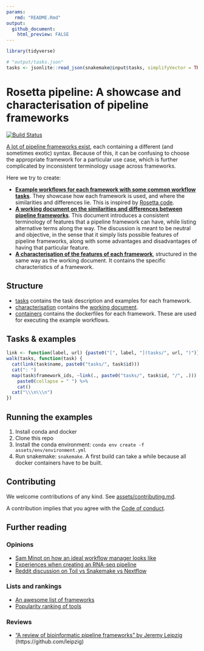 ```yaml
---
params:
   rmd: "README.Rmd"
output:
  github_document:
    html_preview: FALSE
---
```

<!-- Do not edit this by hand, this is automatically generated based on `r snakemake@input$rmd` -->

```r
library(tidyverse)

# "output/tasks.json"
tasks <- jsonlite::read_json(snakemake@input$tasks, simplifyVector = TRUE, simplifyMatrix = FALSE, simplifyDataFrame = FALSE)
```

# Rosetta pipeline: A showcase and characterisation of pipeline frameworks

[![Build Status](https://travis-ci.com/komparo/rosetta-pipeline.svg?branch=master)](https://travis-ci.com/komparo/rosetta-pipeline)

[A lot of pipeline frameworks exist](https://github.com/pditommaso/awesome-pipeline), each containing a different (and sometimes exotic) syntax. Because of this, it can be confusing to choose the appropriate framework for a particular use case, which is further complicated by inconsistent terminology usage across frameworks.

Here we try to create:

- **[Example workflows for each framework with some common workflow tasks](tasks)**. They showcase how each framework is used, and where the similarities and differences lie. This is inspired by [Rosetta code](http://www.rosettacode.org/wiki/Rosetta_Code).
- **[A working document on the similarities and differences between pipeline frameworks](characterisation)**. This document introduces a consistent terminology of features that a pipeline framework can have, while listing alternative terms along the way. The discussion is meant to be neutral and objective, in the sense that it simply lists possible features of pipeline frameworks, along with some advantages and disadvantages of having that particular feature.
- **[A characterisation of the features of each framework](characterisation)**, structured in the same way as the working document. It contains the specific characteristics of a framework.

## Structure

- [tasks](tasks) contains the task description and examples for each framework.
- [characterisation](characterisation) contains the [working document](characterisation/README.md).
- [containers](containers) contains the dockerfiles for each framework. These are used for executing the example workflows.

## Tasks & examples

```r
link <- function(label, url) {paste0("[", label, "](tasks/", url, ")")}
walk(tasks, function(task) {
  cat(link(task$name, paste0("tasks/", task$id)))
  cat(": ")
  map(task$framework_ids, ~link(., paste0("tasks/", task$id, "/", .))) %>%
    paste0(collapse = " ") %>%
    cat()
  cat("\\\n\\\n")
})
```

## Running the examples

1. Install conda and docker
2. Clone this repo
3. Install the conda environment: `conda env create -f assets/env/environment.yml`
4. Run snakemake: `snakemake`. A first build can take a while because all docker containers have to be built.

## Contributing

We welcome contributions of any kind. See [assets/contributing.md](assets/contributing.md).

A contribution implies that you agree with the [Code of conduct](assets/code_of_conduct.md).

## Further reading

### Opinions

- [Sam Minot on how an ideal workflow manager looks like](https://www.minot.bio/home/2018/9/22/the-rise-of-the-machines-workflow-managers-for-bioinformatics)
- [Experiences when creating an RNA-seq pipeline](https://github.com/NCBI-Hackathons/SPeW)
- [Reddit discussion on Toil vs Snakemake vs Nextflow](https://www.reddit.com/r/bioinformatics/comments/a4fq4i/given_the_experience_of_others_writing/)

### Lists and rankings

- [An awesome list of frameworks](https://github.com/pditommaso/awesome-pipeline)
- [Popularity ranking of tools](https://docs.google.com/spreadsheets/d/1plkAsT_S3CzSeb7ivxyjRnHyrK3JclUCXeUMf_azraY/edit#gid=0)

### Reviews

- ["A review of bioinformatic pipeline frameworks" by Jeremy Leipzig](https://doi.org/10.1093/bib/bbw020) (https://github.com/leipzig)